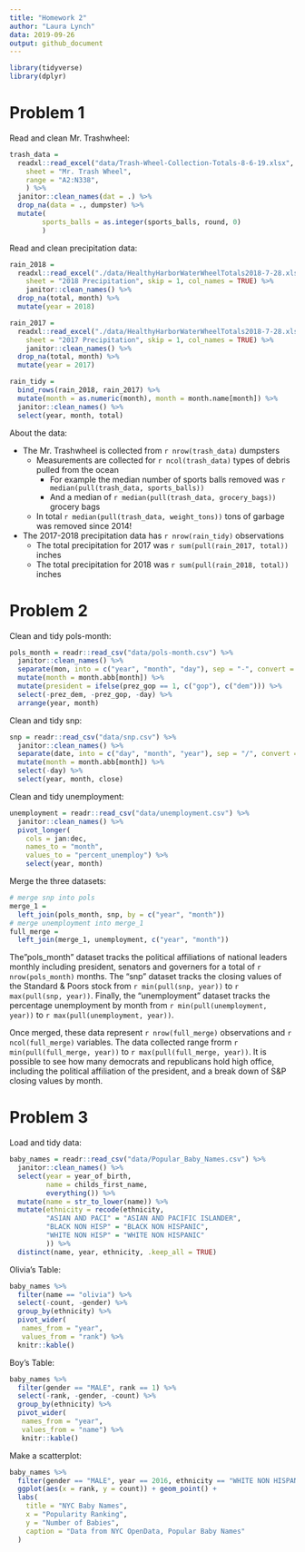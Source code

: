 ```yaml
---
title: "Homework 2"
author: "Laura Lynch"
data: 2019-09-26
output: github_document
---
```


```r
library(tidyverse)
library(dplyr)
```

# Problem 1 
Read and clean Mr. Trashwheel:
```r
trash_data = 
  readxl::read_excel("data/Trash-Wheel-Collection-Totals-8-6-19.xlsx",
    sheet = "Mr. Trash Wheel",
    range = "A2:N338",
    ) %>% 
  janitor::clean_names(dat = .) %>% 
  drop_na(data = ., dumpster) %>% 
  mutate( 
        sports_balls = as.integer(sports_balls, round, 0)
        )
```

Read and clean precipitation data:
```r
rain_2018 = 
  readxl::read_excel("./data/HealthyHarborWaterWheelTotals2018-7-28.xlsx",
    sheet = "2018 Precipitation", skip = 1, col_names = TRUE) %>%
    janitor::clean_names() %>%
  drop_na(total, month) %>%
  mutate(year = 2018)

rain_2017 = 
  readxl::read_excel("./data/HealthyHarborWaterWheelTotals2018-7-28.xlsx",
    sheet = "2017 Precipitation", skip = 1, col_names = TRUE) %>%
    janitor::clean_names() %>%
  drop_na(total, month) %>%
  mutate(year = 2017)

rain_tidy = 
  bind_rows(rain_2018, rain_2017) %>%
  mutate(month = as.numeric(month), month = month.name[month]) %>%
  janitor::clean_names() %>%
  select(year, month, total) 
```
About the data:

 * The Mr. Trashwheel is collected from `r nrow(trash_data)` dumpsters
    * Measurements are collected for `r ncol(trash_data)` types of debris pulled from the ocean
        * For example the median number of sports balls removed was `r median(pull(trash_data, sports_balls))`
        * And a median of `r median(pull(trash_data, grocery_bags))` grocery bags
    * In total `r median(pull(trash_data, weight_tons))` tons of garbage was removed since 2014!

 * The 2017-2018 precipitation data has `r nrow(rain_tidy)` observations
    * The total precipitation for 2017 was `r sum(pull(rain_2017, total))` inches
    * The total precipitation for 2018 was `r sum(pull(rain_2018, total))` inches


# Problem 2
Clean and tidy pols-month:
```r
pols_month = readr::read_csv("data/pols-month.csv") %>%
  janitor::clean_names() %>%
  separate(mon, into = c("year", "month", "day"), sep = "-", convert = TRUE) %>%
  mutate(month = month.abb[month]) %>%
  mutate(president = ifelse(prez_gop == 1, c("gop"), c("dem"))) %>%
  select(-prez_dem, -prez_gop, -day) %>%
  arrange(year, month)
```
  

Clean and tidy snp:
```r
snp = readr::read_csv("data/snp.csv") %>%
  janitor::clean_names() %>%
  separate(date, into = c("day", "month", "year"), sep = "/", convert = TRUE) %>%
  mutate(month = month.abb[month]) %>%
  select(-day) %>%
  select(year, month, close)
```
Clean and tidy unemployment:
```r
unemployment = readr::read_csv("data/unemployment.csv") %>%
  janitor::clean_names() %>%
  pivot_longer(
    cols = jan:dec, 
    names_to = "month", 
    values_to = "percent_unemploy") %>%
    select(year, month) 
```

Merge the three datasets:
```r
# merge snp into pols
merge_1 = 
  left_join(pols_month, snp, by = c("year", "month"))
# merge unemployment into merge_1
full_merge = 
  left_join(merge_1, unemployment, c("year", "month"))
```

The"pols_month" dataset tracks the political affiliations of national leaders monthly including president, senators and governers for a total of `r nrow(pols_month)` months. The "snp" dataset tracks the closing values of the Standard & Poors stock from  `r min(pull(snp, year))` to `r max(pull(snp, year))`. Finally, the "unemployment" dataset tracks the percentage unemployment by month from `r min(pull(unemployment, year))` to `r max(pull(unemployment, year))`.

Once merged, these data represent `r nrow(full_merge)` observations and `r ncol(full_merge)` variables. The data collected range frorm `r min(pull(full_merge, year))` to `r max(pull(full_merge, year))`. It is possible to see how many democrats and republicans hold high office, including the political affiliation of the president, and a break down of S&P closing values by month. 


# Problem 3
Load and tidy data:
```r
baby_names = readr::read_csv("data/Popular_Baby_Names.csv") %>%
  janitor::clean_names() %>%
  select(year = year_of_birth, 
         name = childs_first_name, 
         everything()) %>%
  mutate(name = str_to_lower(name)) %>%
  mutate(ethnicity = recode(ethnicity, 
         "ASIAN AND PACI" = "ASIAN AND PACIFIC ISLANDER",
         "BLACK NON HISP" = "BLACK NON HISPANIC", 
         "WHITE NON HISP" = "WHITE NON HISPANIC" 
         )) %>%
  distinct(name, year, ethnicity, .keep_all = TRUE)
```

Olivia's Table:
```r
baby_names %>% 
  filter(name == "olivia") %>%
  select(-count, -gender) %>%
  group_by(ethnicity) %>%
  pivot_wider(
   names_from = "year", 
   values_from = "rank") %>%
  knitr::kable() 
```
Boy's Table:
```r
baby_names %>% 
  filter(gender == "MALE", rank == 1) %>%
  select(-rank, -gender, -count) %>%
  group_by(ethnicity) %>%
  pivot_wider(
   names_from = "year", 
   values_from = "name") %>%
   knitr::kable() 
```

Make a scatterplot:
```r
baby_names %>%
  filter(gender == "MALE", year == 2016, ethnicity == "WHITE NON HISPANIC") %>%
  ggplot(aes(x = rank, y = count)) + geom_point() + 
  labs(
    title = "NYC Baby Names",
    x = "Popularity Ranking",
    y = "Number of Babies",
    caption = "Data from NYC OpenData, Popular Baby Names"
  )
```
